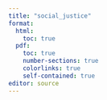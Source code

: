 ```yaml
---
title: "social_justice"
format: 
  html:
    toc: true
  pdf:
    toc: true
    number-sections: true
    colorlinks: true
    self-contained: true
editor: source
---
```


